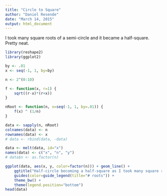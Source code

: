 ```yaml
---
title: "Circle to Square"
author: "Daniel Resende"
date: "March 14, 2015"
output: html_document
---
```


I took many square roots of a semi-circle and it became a half-square.
Pretty neat.

```r
library(reshape2)
library(ggplot2)

by <- .01
x <- seq(-1, 1, by=by)

n <- 2^(0:10)

f <- function(x, r=1) {
    sqrt((r-x)*(r+x))
}

nRoot <- function(n, x=seq(-1, 1, by=.01)) {
    f(x) ^ (1/n)
}

data <- sapply(n, nRoot)
colnames(data) <- n
rownames(data) <- x
# data <- rbind(data, -data)

data <- melt(data, id="x")
names(data) <- c("x", "n", "y")
# data$n <- as.factor(n)

ggplot(data, aes(x, y, color=factor(n))) + geom_line() +
    ggtitle("Half-circle becoming a half-square as I took many square roots") +
    guides(color=guide_legend(title="# roots")) +
    theme_bw() +
    theme(legend.position="bottom")
head(data)
```
